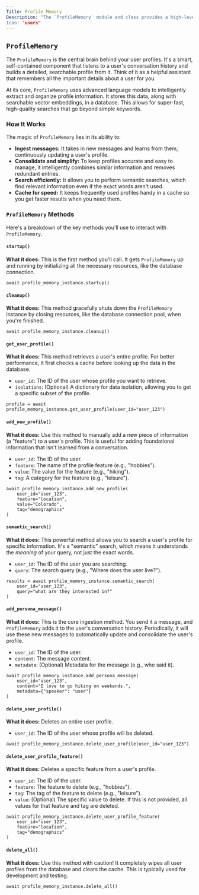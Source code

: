 ```yaml
---
Title: Profile Memory
Description: "The `ProfileMemory` module and class provides a high-level interface for creating and managing profile memory.
Icon: "users"
---
```


## `ProfileMemory`

The `ProfileMemory` is the central brain behind your user profiles. It's a smart, self-contained component that listens to a user's conversation history and builds a detailed, searchable profile from it. Think of it as a helpful assistant that remembers all the important details about a user for you.

At its core, `ProfileMemory` uses advanced language models to intelligently extract and organize profile information. It stores this data, along with searchable vector embeddings, in a database. This allows for super-fast, high-quality searches that go beyond simple keywords.

### How It Works

The magic of `ProfileMemory` lies in its ability to:

- **Ingest messages:** It takes in new messages and learns from them, continuously updating a user's profile.
- **Consolidate and simplify:** To keep profiles accurate and easy to manage, it intelligently combines similar information and removes redundant entries.
- **Search efficiently:** It allows you to perform semantic searches, which find relevant information even if the exact words aren't used.
- **Cache for speed:** It keeps frequently used profiles handy in a cache so you get faster results when you need them.

### `ProfileMemory` Methods

Here's a breakdown of the key methods you'll use to interact with `ProfileMemory`.

#### **`startup()`**

**What it does:** This is the first method you'll call. It gets `ProfileMemory` up and running by initializing all the necessary resources, like the database connection.

```
await profile_memory_instance.startup()
```

#### **`cleanup()`**

**What it does:** This method gracefully shuts down the `ProfileMemory` instance by closing resources, like the database connection pool, when you're finished.

```
await profile_memory_instance.cleanup()
```

#### **`get_user_profile()`**

**What it does:** This method retrieves a user's entire profile. For better performance, it first checks a cache before looking up the data in the database.

- `user_id`: The ID of the user whose profile you want to retrieve.
- `isolations`: (Optional) A dictionary for data isolation, allowing you to get a specific subset of the profile.

```
profile = await profile_memory_instance.get_user_profile(user_id="user_123")
```

#### **`add_new_profile()`**

**What it does:** Use this method to manually add a new piece of information (a "feature") to a user's profile. This is useful for adding foundational information that isn't learned from a conversation.

- `user_id`: The ID of the user.
- `feature`: The name of the profile feature (e.g., "hobbies").
- `value`: The value for the feature (e.g., "hiking").
- `tag`: A category for the feature (e.g., "leisure").

```
await profile_memory_instance.add_new_profile(
    user_id="user_123",
    feature="location",
    value="Colorado",
    tag="demographics"
)
```

#### **`semantic_search()`**

**What it does:** This powerful method allows you to search a user's profile for specific information. It's a "semantic" search, which means it understands the *meaning* of your query, not just the exact words.

- `user_id`: The ID of the user you are searching.
- `query`: The search query (e.g., "Where does the user live?").

```
results = await profile_memory_instance.semantic_search(
    user_id="user_123",
    query="what are they interested in?"
)
```

#### **`add_persona_message()`**

**What it does:** This is the core ingestion method. You send it a message, and `ProfileMemory` adds it to the user's conversation history. Periodically, it will use these new messages to automatically update and consolidate the user's profile.

- `user_id`: The ID of the user.
- `content`: The message content.
- `metadata`: (Optional) Metadata for the message (e.g., who said it).

```
await profile_memory_instance.add_persona_message(
    user_id="user_123",
    content="I love to go hiking on weekends.",
    metadata={"speaker": "user"}
)
```

#### **`delete_user_profile()`**

**What it does:** Deletes an entire user profile.

- `user_id`: The ID of the user whose profile will be deleted.

```
await profile_memory_instance.delete_user_profile(user_id="user_123")
```

#### **`delete_user_profile_feature()`**

**What it does:** Deletes a specific feature from a user's profile.

- `user_id`: The ID of the user.
- `feature`: The feature to delete (e.g., "hobbies").
- `tag`: The tag of the feature to delete (e.g., "leisure").
- `value`: (Optional) The specific value to delete. If this is not provided, all values for that feature and tag are deleted.

```
await profile_memory_instance.delete_user_profile_feature(
    user_id="user_123",
    feature="location",
    tag="demographics"
)
```

#### **`delete_all()`**

**What it does:** Use this method with caution! It completely wipes all user profiles from the database and clears the cache. This is typically used for development and testing.

```
await profile_memory_instance.delete_all()
```
